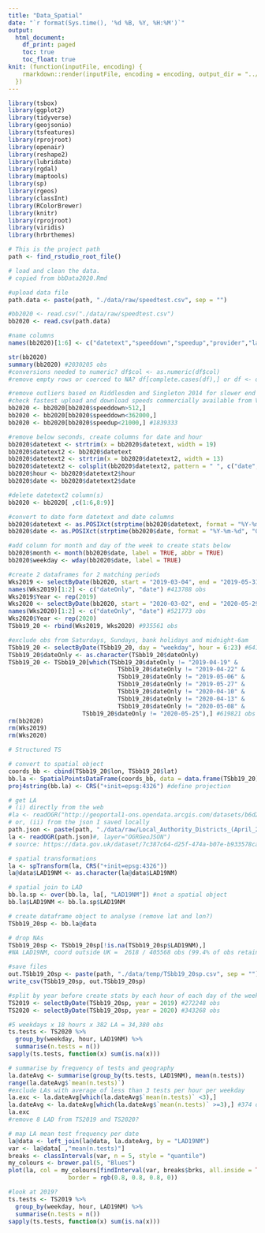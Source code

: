 ```yaml
---
title: "Data_Spatial"
date: "`r format(Sys.time(), '%d %B, %Y, %H:%M')`"
output: 
  html_document:
    df_print: paged
    toc: true
    toc_float: true
knit: (function(inputFile, encoding) {
    rmarkdown::render(inputFile, encoding = encoding, output_dir = "../output")
  })
---
```


```r
library(tsbox)
library(ggplot2)
library(tidyverse)
library(geojsonio)
library(tsfeatures)
library(rprojroot)
library(openair)
library(reshape2)
library(lubridate)
library(rgdal)
library(maptools)
library(sp)
library(rgeos)
library(classInt)
library(RColorBrewer)
library(knitr)
library(rprojroot)
library(viridis)
library(hrbrthemes)

# This is the project path
path <- find_rstudio_root_file()
```


```r

# load and clean the data.
# copied from bbData2020.Rmd

#upload data file
path.data <- paste(path, "./data/raw/speedtest.csv", sep = "")

#bb2020 <- read.csv("./data/raw/speedtest.csv")
bb2020 <- read.csv(path.data)

#name columns
names(bb2020)[1:6] <- c("datetext","speeddown","speedup","provider","lat", "lon") 

str(bb2020)
summary(bb2020) #2030205 obs
#conversions needed to numeric? df$col <- as.numeric(df$col) 
#remove empty rows or coerced to NA? df[complete.cases(df),] or df <- df[!is.na(df$col),]

#remove outliers based on Riddlesden and Singleton 2014 for slower end
#check fastest upload and download speeds commercially available from Virgin Media (Gigaclear offers even faster!)
bb2020 <- bb2020[bb2020$speeddown>512,] 
bb2020 <- bb2020[bb2020$speeddown<362000,]
bb2020 <- bb2020[bb2020$speedup<21000,] #1839333

#remove below seconds, create columns for date and hour
bb2020$datetext <- strtrim(x = bb2020$datetext, width = 19) 
bb2020$datetext2 <- bb2020$datetext
bb2020$datetext2 <- strtrim(x = bb2020$datetext2, width = 13)
bb2020$datetext2 <- colsplit(bb2020$datetext2, pattern = " ", c("date", "hour"))
bb2020$hour <- bb2020$datetext2$hour
bb2020$date <- bb2020$datetext2$date

#delete datetext2 column(s)
bb2020 <- bb2020[ ,c(1:6,8:9)]

#convert to date form datetext and date columns
bb2020$datetext <- as.POSIXct(strptime(bb2020$datetext, format = "%Y-%m-%d %H:%M:%S", "GMT")) 
bb2020$date <- as.POSIXct(strptime(bb2020$date, format = "%Y-%m-%d", "GMT"))

#add column for month and day of the week to create stats below
bb2020$month <- month(bb2020$date, label = TRUE, abbr = TRUE)
bb2020$weekday <- wday(bb2020$date, label = TRUE)

#create 2 dataframes for 2 matching periods
Wks2019 <- selectByDate(bb2020, start = "2019-03-04", end = "2019-05-31")
names(Wks2019)[1:2] <- c("dateOnly", "date") #413788 obs
Wks2019$Year <- rep(2019)
Wks2020 <- selectByDate(bb2020, start = "2020-03-02", end = "2020-05-29")
names(Wks2020)[1:2] <- c("dateOnly", "date") #521773 obs
Wks2020$Year <- rep(2020)
TSbb19_20 <- rbind(Wks2019, Wks2020) #935561 obs

#exclude obs from Saturdays, Sundays, bank holidays and midnight-6am
TSbb19_20 <- selectByDate(TSbb19_20, day = "weekday", hour = 6:23) #641830 obs
TSbb19_20$dateOnly <- as.character(TSbb19_20$dateOnly)
TSbb19_20 <- TSbb19_20[which(TSbb19_20$dateOnly != "2019-04-19" &
                               TSbb19_20$dateOnly != "2019-04-22" &
                               TSbb19_20$dateOnly != "2019-05-06" &
                               TSbb19_20$dateOnly != "2019-05-27" &
                               TSbb19_20$dateOnly != "2020-04-10" &
                               TSbb19_20$dateOnly != "2020-04-13" &
                               TSbb19_20$dateOnly != "2020-05-08" &
                     TSbb19_20$dateOnly != "2020-05-25"),] #619821 obs
rm(bb2020)
rm(Wks2019)
rm(Wks2020)
```

```r

# Structured TS

# convert to spatial object
coords_bb <- cbind(TSbb19_20$lon, TSbb19_20$lat)
bb.la <- SpatialPointsDataFrame(coords_bb, data = data.frame(TSbb19_20))
proj4string(bb.la) <- CRS("+init=epsg:4326") #define projection

# get LA 
# (i) directly from the web
#la <- readOGR("http://geoportal1-ons.opendata.arcgis.com/datasets/b6d2e15801de45328b760a4f55d74318_0.geojson?outSR={%22latestWkid%22:3857,%22wkid%22:102100}")#, layer="OGRGeoJSON")
# or, (ii) from the json I saved locally
path.json <- paste(path, "./data/raw/Local_Authority_Districts_(April_2019)_Boundaries_UK_BFE.geojson", sep = "")
la <- readOGR(path.json)#, layer="OGRGeoJSON")
# source: https://data.gov.uk/dataset/7c387c64-d25f-474a-b07e-b933578caea2/local-authority-districts-april-2019-boundaries-uk-bfe

# spatial transformations
la <- spTransform(la, CRS("+init=epsg:4326"))
la@data$LAD19NM <- as.character(la@data$LAD19NM)

# spatial join to LAD
bb.la.sp <- over(bb.la, la[, "LAD19NM"]) #not a spatial object
bb.la$LAD19NM <- bb.la.sp$LAD19NM

# create dataframe object to analyse (remove lat and lon?)
TSbb19_20sp <- bb.la@data

# drop NAs
TSbb19_20sp <- TSbb19_20sp[!is.na(TSbb19_20sp$LAD19NM),]
#NA LAD19NM, coord outside UK =  2618 / 405568 obs (99.4% of obs retained)

#save files
out.TSbb19_20sp <- paste(path, "./data/temp/TSbb19_20sp.csv", sep = "")
write_csv(TSbb19_20sp, out.TSbb19_20sp)
```

```r

#split by year before create stats by each hour of each day of the week
TS2019 <- selectByDate(TSbb19_20sp, year = 2019) #272248 obs
TS2020 <- selectByDate(TSbb19_20sp, year = 2020) #343268 obs

#5 weekdays x 18 hours x 382 LA = 34,380 obs
ts.tests <- TS2020 %>%
  group_by(weekday, hour, LAD19NM) %>%
  summarise(n.tests = n())
sapply(ts.tests, function(x) sum(is.na(x)))

# summarise by frequency of tests and geography
la.dateAvg <- summarise(group_by(ts.tests, LAD19NM), mean(n.tests))
range(la.dateAvg$`mean(n.tests)`)
#exclude LAs with average of less than 3 tests per hour per weekday
la.exc <- la.dateAvg[which(la.dateAvg$`mean(n.tests)` <3),]
la.dateAvg <- la.dateAvg[which(la.dateAvg$`mean(n.tests)` >=3),] #374 or 98% of LADs, so sufficient to keep 90 data points in ts
la.exc
#remove 8 LAD from TS2019 and TS2020?

# map LA mean test frequency per date
la@data <- left_join(la@data, la.dateAvg, by = "LAD19NM")
var <- la@data[ ,"mean(n.tests)"]
breaks <- classIntervals(var, n = 5, style = "quantile")
my_colours <- brewer.pal(5, "Blues")
plot(la, col = my_colours[findInterval(var, breaks$brks, all.inside = TRUE)], axes = FALSE,
                 border = rgb(0.8, 0.8, 0.8, 0))

#look at 2019?
ts.tests <- TS2019 %>%
  group_by(weekday, hour, LAD19NM) %>%
  summarise(n.tests = n())
sapply(ts.tests, function(x) sum(is.na(x)))

```
